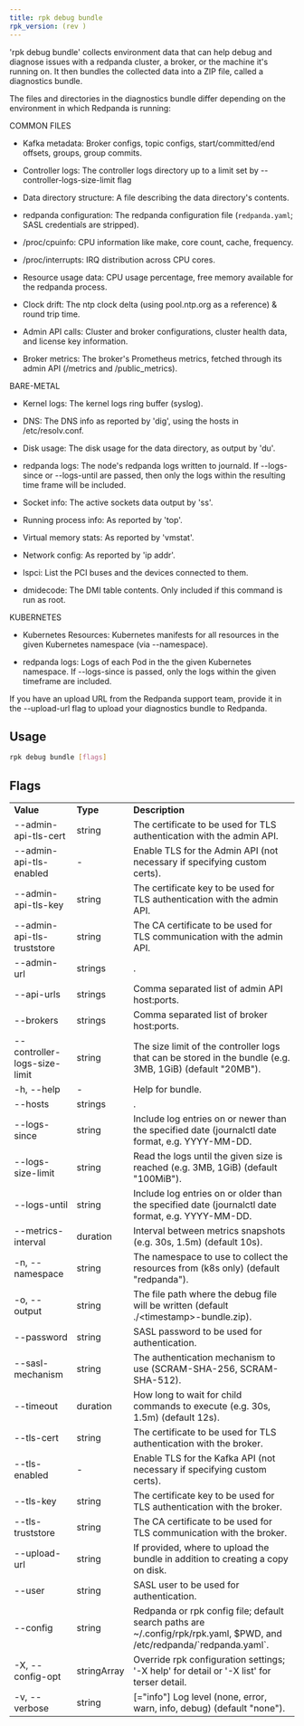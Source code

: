 ```yaml
---
title: rpk debug bundle
rpk_version: (rev )
---
```


'rpk debug bundle' collects environment data that can help debug and diagnose
issues with a redpanda cluster, a broker, or the machine it's running on. It
then bundles the collected data into a ZIP file, called a diagnostics bundle.

The files and directories in the diagnostics bundle differ depending on the
environment in which Redpanda is running:

COMMON FILES

- Kafka metadata: Broker configs, topic configs, start/committed/end offsets,
  groups, group commits.

- Controller logs: The controller logs directory up to a limit set by
  --controller-logs-size-limit flag

- Data directory structure: A file describing the data directory's contents.

- redpanda configuration: The redpanda configuration file (`redpanda.yaml`;
  SASL credentials are stripped).

- /proc/cpuinfo: CPU information like make, core count, cache, frequency.

- /proc/interrupts: IRQ distribution across CPU cores.

- Resource usage data: CPU usage percentage, free memory available for the
  redpanda process.

- Clock drift: The ntp clock delta (using pool.ntp.org as a reference) & round
  trip time.

- Admin API calls: Cluster and broker configurations, cluster health data, and
  license key information.

- Broker metrics: The broker's Prometheus metrics, fetched through its
  admin API (/metrics and /public_metrics).

BARE-METAL

- Kernel logs: The kernel logs ring buffer (syslog).

- DNS: The DNS info as reported by 'dig', using the hosts in
  /etc/resolv.conf.

- Disk usage: The disk usage for the data directory, as output by 'du'.

- redpanda logs: The node's redpanda logs written to journald. If --logs-since
  or --logs-until are passed, then only the logs within the resulting time frame
  will be included.

- Socket info: The active sockets data output by 'ss'.

- Running process info: As reported by 'top'.

- Virtual memory stats: As reported by 'vmstat'.

- Network config: As reported by 'ip addr'.

- lspci: List the PCI buses and the devices connected to them.

- dmidecode: The DMI table contents. Only included if this command is run
  as root.

KUBERNETES

- Kubernetes Resources: Kubernetes manifests for all resources in the given
  Kubernetes namespace (via --namespace).

- redpanda logs: Logs of each Pod in the the given Kubernetes namespace. If
  --logs-since is passed, only the logs within the given timeframe are
  included.

If you have an upload URL from the Redpanda support team, provide it in the
--upload-url flag to upload your diagnostics bundle to Redpanda.

## Usage

```bash
rpk debug bundle [flags]
```

## Flags

<table>
  <tbody>
    <tr>
      <td>
        <strong>Value</strong>
      </td>
      <td>
        <strong>Type</strong>
      </td>
      <td>
        <strong>Description</strong>
      </td>
    </tr>
    <tr>
      <td>--admin-api-tls-cert</td>
      <td>string</td>
      <td>
        The certificate to be used for TLS authentication with the admin API.
      </td>
    </tr>
    <tr>
      <td>--admin-api-tls-enabled</td>
      <td>-</td>
      <td>
        Enable TLS for the Admin API (not necessary if specifying custom certs).
      </td>
    </tr>
    <tr>
      <td>--admin-api-tls-key</td>
      <td>string</td>
      <td>
        The certificate key to be used for TLS authentication with the admin
        API.
      </td>
    </tr>
    <tr>
      <td>--admin-api-tls-truststore</td>
      <td>string</td>
      <td>
        The CA certificate to be used for TLS communication with the admin API.
      </td>
    </tr>
    <tr>
      <td>--admin-url</td>
      <td>strings</td>
      <td>.</td>
    </tr>
    <tr>
      <td>--api-urls</td>
      <td>strings</td>
      <td>Comma separated list of admin API host:ports.</td>
    </tr>
    <tr>
      <td>--brokers</td>
      <td>strings</td>
      <td>Comma separated list of broker host:ports.</td>
    </tr>
    <tr>
      <td>--controller-logs-size-limit</td>
      <td>string</td>
      <td>
        The size limit of the controller logs that can be stored in the bundle
        (e.g. 3MB, 1GiB) (default "20MB").
      </td>
    </tr>
    <tr>
      <td>-h, --help</td>
      <td>-</td>
      <td>Help for bundle.</td>
    </tr>
    <tr>
      <td>--hosts</td>
      <td>strings</td>
      <td>.</td>
    </tr>
    <tr>
      <td>--logs-since</td>
      <td>string</td>
      <td>
        Include log entries on or newer than the specified date (journalctl date
        format, e.g. YYYY-MM-DD.
      </td>
    </tr>
    <tr>
      <td>--logs-size-limit</td>
      <td>string</td>
      <td>
        Read the logs until the given size is reached (e.g. 3MB, 1GiB) (default
        "100MiB").
      </td>
    </tr>
    <tr>
      <td>--logs-until</td>
      <td>string</td>
      <td>
        Include log entries on or older than the specified date (journalctl date
        format, e.g. YYYY-MM-DD.
      </td>
    </tr>
    <tr>
      <td>--metrics-interval</td>
      <td>duration</td>
      <td>
        Interval between metrics snapshots (e.g. 30s, 1.5m) (default 10s).
      </td>
    </tr>
    <tr>
      <td>-n, --namespace</td>
      <td>string</td>
      <td>
        The namespace to use to collect the resources from (k8s only) (default
        "redpanda").
      </td>
    </tr>
    <tr>
      <td>-o, --output</td>
      <td>string</td>
      <td>
        The file path where the debug file will be written (default
        ./&lt;timestamp&gt;-bundle.zip).
      </td>
    </tr>
    <tr>
      <td>--password</td>
      <td>string</td>
      <td>SASL password to be used for authentication.</td>
    </tr>
    <tr>
      <td>--sasl-mechanism</td>
      <td>string</td>
      <td>
        The authentication mechanism to use (SCRAM-SHA-256, SCRAM-SHA-512).
      </td>
    </tr>
    <tr>
      <td>--timeout</td>
      <td>duration</td>
      <td>
        How long to wait for child commands to execute (e.g. 30s, 1.5m) (default
        12s).
      </td>
    </tr>
    <tr>
      <td>--tls-cert</td>
      <td>string</td>
      <td>
        The certificate to be used for TLS authentication with the broker.
      </td>
    </tr>
    <tr>
      <td>--tls-enabled</td>
      <td>-</td>
      <td>
        Enable TLS for the Kafka API (not necessary if specifying custom certs).
      </td>
    </tr>
    <tr>
      <td>--tls-key</td>
      <td>string</td>
      <td>
        The certificate key to be used for TLS authentication with the broker.
      </td>
    </tr>
    <tr>
      <td>--tls-truststore</td>
      <td>string</td>
      <td>
        The CA certificate to be used for TLS communication with the broker.
      </td>
    </tr>
    <tr>
      <td>--upload-url</td>
      <td>string</td>
      <td>
        If provided, where to upload the bundle in addition to creating a copy
        on disk.
      </td>
    </tr>
    <tr>
      <td>--user</td>
      <td>string</td>
      <td>SASL user to be used for authentication.</td>
    </tr>
    <tr>
      <td>--config</td>
      <td>string</td>
      <td>
        Redpanda or rpk config file; default search paths are
        ~/.config/rpk/rpk.yaml, $PWD, and /etc/redpanda/`redpanda.yaml`.
      </td>
    </tr>
    <tr>
      <td>-X, --config-opt</td>
      <td>stringArray</td>
      <td>
        Override rpk configuration settings; '-X help' for detail or '-X list'
        for terser detail.
      </td>
    </tr>
    <tr>
      <td>-v, --verbose</td>
      <td>string</td>
      <td>
        [="info"] Log level (none, error, warn, info, debug) (default "none").
      </td>
    </tr>
  </tbody>
</table>
